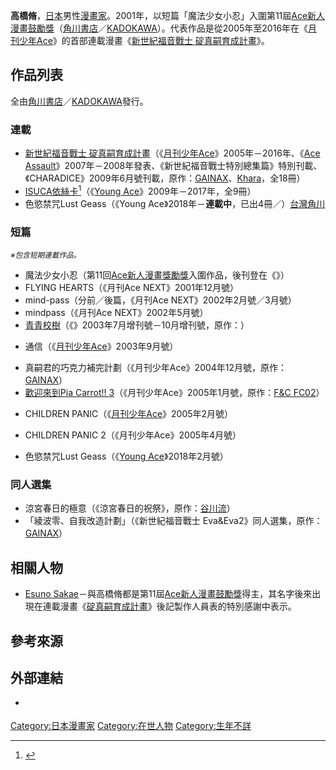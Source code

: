 {{multiple issues|
{{Notability Unreferenced|time=2016-12-14T08:15:12+00:00}}
{{Primarysources|time=2016-12-14T08:15:12+00:00}}
}}
{{Infobox comics creator
| 名稱 = 高橋脩
| 外文名 = 
| 外文 = 
| 圖片 = 
| 圖片尺寸 = 
| 圖片簡介 = 
| 本名 = 
| 日文名稱 = 
| 平假名 = たかはし おさむ
| 羅馬拼音 = Takahashi Osamu
| 筆名 = 
| 出生日期 = 
| 出生地點 = 
| 逝世日期 = 
| 逝世地點 = 
| 國籍 = {{JPN}}
| 職業 = [[漫畫家|漫畫家]]
| 稱號 = 
| 活動開始 = 2001年
| 活動結束 = 
| 類型 = 
| 代表作 = 《[[新世紀福音戰士：碇真嗣育成計畫_(漫畫)|新世紀福音戰士 碇真嗣育成計畫]]》<br />《[[ISUCA依絲卡|ISUCA依絲卡]]》
| 合作人 = 
| 配偶 = 
| 兒女 = 
| 親屬 = 
| 獎項 = 第11屆[[角川漫畫新人賞#|Ace新人漫畫鼓勵獎]]
| 簽名 = 
| 網站 = 
| module = 
}}
{{japanese|japanese=高橋 脩|kana=たかはし おさむ|romaji=Takahashi Osamu}}
'''高橋脩'''，[[日本|日本]]男性[[漫畫家|漫畫家]]。2001年，以短篇「魔法少女小忍」入圍第11屆[[角川漫畫新人賞#|Ace新人漫畫鼓勵獎]]（[[角川書店|角川書店]]／[[KADOKAWA|KADOKAWA]]）。代表作品是從2005年至2016年在《[[月刊少年Ace|月刊少年Ace]]》的首部連載漫畫《[[新世紀福音戰士：碇真嗣育成計畫_(漫畫)|新世紀福音戰士 碇真嗣育成計畫]]》。

== 作品列表 ==
; 全由[[角川書店|角川書店]]／[[KADOKAWA|KADOKAWA]]發行。
=== 連載 ===
* [[新世紀福音戰士：碇真嗣育成計畫_(漫畫)|新世紀福音戰士 碇真嗣育成計畫]]（《[[月刊少年Ace|月刊少年Ace]]》2005年－2016年、《[[Ace_Assault|Ace Assault]]》2007年－2008年發表、《新世紀福音戰士特別總集篇》特別刊載、《CHARADICE》2009年6月號刊載，原作：[[GAINAX|GAINAX]]、[[Khara|Khara]]，全18冊）
* [[ISUCA依絲卡|ISUCA依絲卡]]<ref>{{cite web|url=https://anime.eiga.com/program/104261/|title=ISUCA依絲卡：作品情報|publisher=Anime Hack|accessdate=2020-05-02|language=ja}}</ref>（《[[Young_Ace|Young Ace]]》2009年－2017年，全9冊）
* 色慾禁咒Lust Geass（《Young Ace》2018年－'''連載中'''，已出4冊／{{As of|2020|8}}）[[台灣角川|台灣角川]]

=== 短篇 ===
''<small> ※包含短期連載作品。</small>''
* 魔法少女小忍（第11回[[角川漫畫新人賞#|Ace新人漫畫獎勵獎]]入圍作品，後刊登在《{{link-ja|月刊Ace NEXT|月刊エースネクスト}}》）
* FLYING HEARTS（《月刊Ace NEXT》2001年12月號）
* mind-pass（分前／後篇，《月刊Ace NEXT》2002年2月號／3月號）
* mindpass（《月刊Ace NEXT》2002年5月號）
* [[青青校樹_(遊戲)|青青校樹]]（《{{link-ja|Ace桃組|エース桃組}}》2003年7月增刊號－10月增刊號，原作：{{link-ja|GROOVER|GROOVER}}）
* {{lang|ja|ぽろろ}}通信（《[[月刊少年Ace|月刊少年Ace]]》2003年9月號）
* 真嗣君的巧克力補完計劃（《月刊少年Ace》2004年12月號，原作：[[GAINAX|GAINAX]]）
* [[歡迎來到Pia_Carrot!!系列|歡迎來到Pia Carrot!! 3]]（《月刊少年Ace》2005年1月號，原作：[[F&C|F&C FC02]]）
* {{lang|ja|ちるぱに}} CHILDREN PANIC（《[[月刊少年Ace|月刊少年Ace]]》2005年2月號）
* {{lang|ja|ちるぱに}} CHILDREN PANIC 2（《月刊少年Ace》2005年4月號）
* 色慾禁咒Lust Geass（《[[Young_Ace|Young Ace]]》2018年2月號）

=== 同人選集 ===
* 涼宮春日的極意（《涼宮春日的祝祭》，原作：[[谷川流|谷川流]]）
* 「綾波零、自我改造計劃」（《新世紀福音戰士 Eva&Eva2》同人選集，原作：[[GAINAX|GAINAX]]）

== 相關人物 ==
* [[Esuno_Sakae|Esuno Sakae]]－與高橋脩都是第11屆[[角川漫畫新人賞#|Ace新人漫畫鼓勵獎]]得主，其名字後來出現在連載漫畫《[[新世紀福音戰士：碇真嗣育成計畫_(漫畫)|碇真嗣育成計畫]]》後記製作人員表的特別感謝中表示。

== 參考來源 ==
{{reflist}}

== 外部連結 ==
* {{Twitter|o_takahashi}} {{ja icon}}

{{Normdaten}}
{{DEFAULTSORT:Takahashi Osamu}}
[[Category:日本漫畫家|Category:日本漫畫家]]
[[Category:在世人物|Category:在世人物]]
[[Category:生年不詳|Category:生年不詳]]